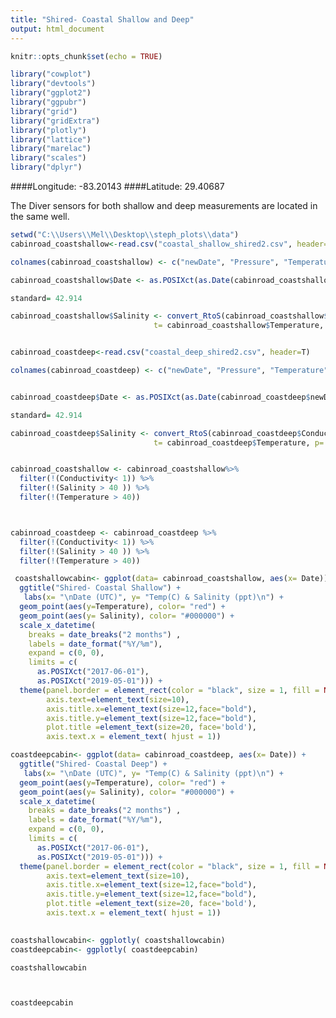 ---
title: "Shired- Coastal Shallow and Deep"
output: html_document
---

```{r setup, include=FALSE}
knitr::opts_chunk$set(echo = TRUE)

library("cowplot")
library("devtools")
library("ggplot2")
library("ggpubr")
library("grid")
library("gridExtra")
library("plotly")
library("lattice")
library("marelac")
library("scales")
library("dplyr")
```

####Longitude:  -83.20143
####Latitude:    29.40687

The Diver sensors for both shallow and deep measurements are located in the same well. 


```{r, include=FALSE, warning=FALSE, message=FALSE }

setwd("C:\\Users\\Mel\\Desktop\\steph_plots\\data")
cabinroad_coastshallow<-read.csv("coastal_shallow_shired2.csv", header=T)

colnames(cabinroad_coastshallow) <- c("newDate", "Pressure", "Temperature", "Conductivity")

cabinroad_coastshallow$Date <- as.POSIXct(as.Date(cabinroad_coastshallow$newDate,origin= "1899-12-30"))

standard= 42.914

cabinroad_coastshallow$Salinity <- convert_RtoS(cabinroad_coastshallow$Conductivity/standard, 
                                t= cabinroad_coastshallow$Temperature, p= 0)


cabinroad_coastdeep<-read.csv("coastal_deep_shired2.csv", header=T)

colnames(cabinroad_coastdeep) <- c("newDate", "Pressure", "Temperature", "Conductivity")


cabinroad_coastdeep$Date <- as.POSIXct(as.Date(cabinroad_coastdeep$newDate,origin= "1899-12-30"))

standard= 42.914

cabinroad_coastdeep$Salinity <- convert_RtoS(cabinroad_coastdeep$Conductivity/standard, 
                                t= cabinroad_coastdeep$Temperature, p= 0)


cabinroad_coastshallow <- cabinroad_coastshallow%>% 
  filter(!(Conductivity< 1)) %>% 
  filter(!(Salinity > 40 )) %>% 
  filter(!(Temperature > 40))



cabinroad_coastdeep <- cabinroad_coastdeep %>% 
  filter(!(Conductivity< 1)) %>% 
  filter(!(Salinity > 40 )) %>% 
  filter(!(Temperature > 40))

```

```{r include=FALSE, message=FALSE, warning=FALSE}
 coastshallowcabin<- ggplot(data= cabinroad_coastshallow, aes(x= Date)) +
  ggtitle("Shired- Coastal Shallow") +
   labs(x= "\nDate (UTC)", y= "Temp(C) & Salinity (ppt)\n") +
  geom_point(aes(y=Temperature), color= "red") +
  geom_point(aes(y= Salinity), color= "#000000") +
  scale_x_datetime(
    breaks = date_breaks("2 months") ,
    labels = date_format("%Y/%m"),
    expand = c(0, 0),
    limits = c(
      as.POSIXct("2017-06-01"),
      as.POSIXct("2019-05-01"))) +
  theme(panel.border = element_rect(color = "black", size = 1, fill = NA, linetype="solid"),
        axis.text=element_text(size=10),
        axis.title.x=element_text(size=12,face="bold"),
        axis.title.y=element_text(size=12,face="bold"),
        plot.title =element_text(size=20, face='bold'),
        axis.text.x = element_text( hjust = 1))

coastdeepcabin<- ggplot(data= cabinroad_coastdeep, aes(x= Date)) +
  ggtitle("Shired- Coastal Deep") +
   labs(x= "\nDate (UTC)", y= "Temp(C) & Salinity (ppt)\n") +
  geom_point(aes(y=Temperature), color= "red") +
  geom_point(aes(y= Salinity), color= "#000000") +
  scale_x_datetime(
    breaks = date_breaks("2 months") ,
    labels = date_format("%Y/%m"),
    expand = c(0, 0),
    limits = c(
      as.POSIXct("2017-06-01"),
      as.POSIXct("2019-05-01"))) +
  theme(panel.border = element_rect(color = "black", size = 1, fill = NA, linetype="solid"),
        axis.text=element_text(size=10),
        axis.title.x=element_text(size=12,face="bold"),
        axis.title.y=element_text(size=12,face="bold"),
        plot.title =element_text(size=20, face='bold'),
        axis.text.x = element_text( hjust = 1))

  
coastshallowcabin<- ggplotly( coastshallowcabin)
coastdeepcabin<- ggplotly( coastdeepcabin)
```

```{r finalplot, echo=FALSE, fig.width=8,fig.height=6, warning= FALSE,  message=FALSE}
  
coastshallowcabin



coastdeepcabin
  ```
